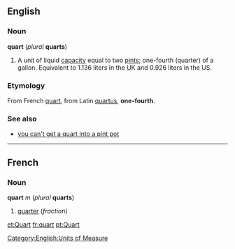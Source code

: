 ==English==
===Noun===
'''quart''' (''plural'' '''quarts''')

#A unit of liquid [[capacity]] equal to two [[pint]]s; one-fourth (quarter) of a gallon. Equivalent to 1.136 liters in the UK and 0.926 liters in the US.

===Etymology===
From French [[quart]], from Latin [[quartus]], '''one-fourth'''.

===See also===
*[[you can't get a quart into a pint pot]] <!--this has variant forms which are given under this entry-->

----

==French==
===Noun===
'''quart''' ''m'' (''plural'' '''quarts''')

#[[quarter]] (''fraction'')

[[et:Quart]]
[[fr:quart]]
[[pt:Quart]]

[[Category:English:Units of Measure]]